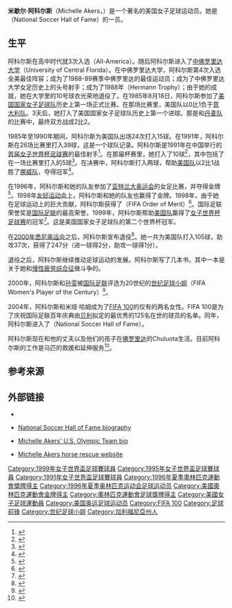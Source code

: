 {{Football player infobox |
  playername = 米歇尔·阿科尔斯<br> Michelle Akers |
  image = |
  fullname = 米歇尔·阿科尔斯 |
  nickname =  |
  dateofbirth = {{birth date and age|1966|02|01}} |
  cityofbirth = [[加利福尼亚州|加利福尼亚州]] [[圣克拉拉|圣克拉拉]] |
  countryofbirth = {{USA}} |
  height =  |
  years =  |
  clubs =  |
  currentclub  = 退役 |
  clubnumber  = 10 |
  position = [[前锋_(足球)|前锋]] |
  youthyears = |
  youthclubs = |
  caps(goals) =  |
  nationalyears = 1985-2000 |
  nationalteam = {{flagicon|USA}}[[美国国家女子足球队|美国]] |
  nationalcaps(goals) = 153 (105) |
  pcupdate =  |
  ntupdate = |
}}
{{MedalTableTop|width=280px}}
{{MedalCountry|{{USA}}}}
{{MedalSport|女子[[足球|足球]]}}
{{MedalCompetition|[[奥运会|奥运会]]}}
{{MedalGold| [[1996年夏季奥林匹克运动会|1996年亚特兰大]] | [[1996年夏季奥林匹克运动会女子足球比赛|队际]]}}                       
{{MedalBottom}}
'''米歇尔·阿科尔斯'''（Michelle Akers，{{bd|1966年|2月1日|catIdx=M}}）是一个著名的美国女子足球运动员。她是{{tsl|en|National Soccer Hall of Fame|美国国家足球名人堂}}（National Soccer Hall of Fame）的一员。

==生平==
阿科尔斯在高中时代就3次入选{{tsl|en|All-America||全美最佳阵容}}（All-America）。随后阿科尔斯进入了[[中佛罗里达大学|中佛罗里达大学]]（University of Central Florida）。在中佛罗里达大学，阿科尔斯第4次入选全美最佳阵容；成为了1988-89赛季中佛罗里达的最佳运动员；成为了中佛罗里达大学女足历史上的头号射手；成为了1988年{{tsl|en|Hermann Trophy||全美最佳大学生球员}}（Hermann Trophy）；由于她的成就，她在大学里的10号球衣光荣地退役了。在1985年8月18日，阿科尔斯参加了[[美国国家女子足球队|美国国家女子足球队]]历史上第一场正式比赛。在那场比赛里，美国队以0比1负于[[意大利国家女子足球队|意大利队]]。3天后，她打入了美国国家女子足球队历史上第一个进球。那是和[[丹麦国家女子足球队|丹麦队]]的比赛中，最终双方战成2比2。

1985年至1990年期间，阿科尔斯为美国队出场24次打入15球。在1991年，阿科尔斯在26场比赛里打入39球，这是一个球队记录。阿科尔斯是1991年在中国举行的[[1991年女子世界杯足球赛|首届女子世界杯足球赛]]的最佳射手<ref name=china1991>{{cite web
 |language     = en
 |url          = http://www.fifa.com/tournaments/archive/tournament=103/edition=3373/index.html
 |title        = FIFA Women's World Cup China PR 1991
 |publisher    = [[FIFA|FIFA]]
 |accessdate   = 2009年4月13日
 |archive-date = 2013年12月16日
 |archive-url  = https://web.archive.org/web/20131216231838/http://www.fifa.com/tournaments/archive/tournament%3D103/edition%3D3373/index.html
 |dead-url     = no
}}</ref>。在那届杯赛里，她打入了10球<ref name=china1991stat>{{cite web
| language   = en
| url        = http://www.fifa.com/tournaments/archive/tournament=103/edition=3373/statistics/index.html
| title      = FIFA Women's World Cup China PR 1991 statistics
| publisher  = [[FIFA|FIFA]] 
| accessdate = 2009年4月13日
}}</ref>，其中包括了在一场比赛里打入的5球<ref>{{cite web
 |language     = en
 |url          = http://www.fifa.com/tournaments/archive/tournament=103/edition=3373/matches/match=21974/report.html
 |title        = FIFA Women's World Cup China PR 1991 Match Report : USA - Chinese Taipei
 |publisher    = [[FIFA|FIFA]]
 |accessdate   = 2009年4月13日
 |archive-date = 2014年1月4日
 |archive-url  = https://web.archive.org/web/20140104204339/http://www.fifa.com/tournaments/archive/tournament=103/edition=3373/matches/match=21974/report.html
 |dead-url     = no
}}</ref>。在决赛中，阿科尔斯打入两球，帮助[[美国国家女子足球队|美国队]]以2比1战胜了[[挪威国家女子足球队|挪威队]]，夺得冠军<ref>{{cite web
| language   = en
| url        = http://www.fifa.com/tournaments/archive/tournament=103/edition=3373/matches/match=9991/report.html
| title      = FIFA Women's World Cup China PR 1991 Match Report : Norway - USA
| publisher  = [[FIFA|FIFA]]
| accessdate = 2009年4月13日
}}</ref>。

在1996年，阿科尔斯和她的队友参加了[[1996年夏季奥林匹克运动会|亚特兰大奥运会]]的女足比赛，并夺得金牌<ref name=atlanta1996>{{cite web
 |language     = en
 |url          = http://www.fifa.com/tournaments/archive/tournament=509/edition=4715/index.html
 |title        = Olympic Football Tournaments Atlanta 1996 - Women
 |publisher    = [[FIFA|FIFA]]
 |accessdate   = 2009年4月13日
 |archive-date = 2013年5月18日
 |archive-url  = https://web.archive.org/web/20130518072943/http://www.fifa.com/tournaments/archive/tournament%3D509/edition%3D4715/index.html
 |dead-url     = no
}}</ref>。1998年[[友好运动会|友好运动会]]上，阿科尔斯和她的队友也赢得了金牌。1998年，由于她在足球运动上的巨大贡献，阿科尔斯获得了{{tsl|en|FIFA Order of Merit||国际足联荣誉奖}}（FIFA Order of Merit）<ref>{{cite web
| language   = en
| url        = http://www.fifa.com/newscentre/news/newsid=70402.html
| title      = Gerd Müller and Nelson Mandela among FIFA Order of Merit recipients
| publisher  = [[FIFA|FIFA]] 
| date       = 1998-05-25
| accessdate = 2009年4月13日
}}</ref>。国际足联荣誉奖是[[国际足联|国际足联]]的最高荣誉。1999年，阿科尔斯帮助[[美国国家女子足球队|美国队]]赢得了[[1999年女子世界杯足球赛|女子世界杯足球赛]]的冠军<ref name=usa1999>{{cite web
 |language     = en
 |url          = http://www.fifa.com/tournaments/archive/tournament=103/edition=4644/index.html
 |title        = FIFA Women's World Cup USA 1999
 |publisher    = [[FIFA|FIFA]]
 |accessdate   = 2009年4月13日
 |archive-date = 2013年12月16日
 |archive-url  = https://web.archive.org/web/20131216232609/http://www.fifa.com/tournaments/archive/tournament%3D103/edition%3D4644/index.html
 |dead-url     = no
}}</ref>。这是美国国家女子足球队的第二个世界杯冠军。

在[[2000年夏季奥林匹克运动会|2000年悉尼奥运会]]之后，阿科尔斯宣布退役<ref>{{cite web
| language   = en
| url        = http://www.fifa.com/aboutfifa/developing/women/news/newsid=74085.html
| title      = Michelle Akers retirement a blow to women’s football
| publisher  = [[FIFA|FIFA]] 
| date       = 2000-08-25
| accessdate = 2009年4月13日
}}</ref>。她一共为美国队打入105球，助攻37次，获得了247分（进一球得2分，助攻一球得1分）。

退役之后，阿科尔斯继续推动足球运动的发展。阿科尔斯写了几本书，其中一本是关于她和[[慢性疲劳综合征|慢性疲劳综合征]]做斗争的。

2000年，阿科尔斯和[[孙雯|孙雯]]被[[国际足联|国际足联]]评选为20世纪的[[世纪足球小姐|世纪足球小姐]]（FIFA Women's Player of the Century）<ref>{{cite web
 |language     = en
 |url          = http://www.fifa.com/aboutfifa/developing/women/news/newsid=76192.html
 |title        = Sun Wen and Michelle Akers on top
 |publisher    = [[FIFA|FIFA]]
 |date         = 2000年12月1日
 |accessdate   = 2009年4月13日
 |archive-date = 2007年10月11日
 |archive-url  = https://web.archive.org/web/20071011141633/http://fifa.com/aboutfifa/developing/women/news/newsid%3D76192.html
 |dead-url     = no
}}</ref>。

2004年，阿科尔斯和米娅·哈姆成为了[[FIFA_100|FIFA 100]]的仅有的两名女性。FIFA 100是为了庆祝国际足联百年庆典由[[贝利|贝利]]拟定的最优秀的125名在世的球员的名单。同年，阿科尔斯进入了{{tsl|en|National Soccer Hall of Fame|美国国家足球名人堂}}（National Soccer Hall of Fame）。

阿科尔斯现在和他的丈夫以及他们的孩子在[[佛罗里达|佛罗里达]]的Chuluota生活。目前阿科尔斯的工作是马匹的救援和延伸服务<ref>{{cite web
 |language    = en
 |url         = http://www.michelleakershorserescue.com/
 |title       = SuMichelle Akers Horse Rescue & Outreach, Inc.
 |publisher   = michelleakershorserescue.com
 |accessdate  = 2009年4月13日
 |deadurl     = yes
 |archiveurl  = https://web.archive.org/web/20080413010207/http://www.michelleakershorserescue.com/
 |archivedate = 2008年4月13日
}}</ref>。

== 参考来源 ==
{{reflist}}

==外部链接==
*{{en}}{{FIFA player|174152|FIFA Player Statistics: Michelle AKERS}}
*{{en}}[https://web.archive.org/web/20090108154636/http://national.soccerhall.org/famers/Michelle_Akers.htm National Soccer Hall of Fame biography]
*{{en}}[http://www.usolympicteam.com/26_37757.htm Michelle Akers' U.S. Olympic Team bio] {{Wayback|url=http://www.usolympicteam.com/26_37757.htm |date=20061106193119 }}
*{{en}}[https://web.archive.org/web/20080413010207/http://www.michelleakershorserescue.com/ Michelle Akers horse rescue website]
{{FIFA 100}}
{{Authority control}}

{{DEFAULTSORT:Akers, Michelle}}
[[Category:1999年女子世界盃足球賽球員|Category:1999年女子世界盃足球賽球員]]
[[Category:1995年女子世界盃足球賽球員|Category:1995年女子世界盃足球賽球員]]
[[Category:1991年女子世界盃足球賽球員|Category:1991年女子世界盃足球賽球員]]
[[Category:1996年夏季奧林匹克運動會獎牌得主|Category:1996年夏季奧林匹克運動會獎牌得主]]
[[Category:1996年夏季奥林匹克运动会足球运动员|Category:1996年夏季奥林匹克运动会足球运动员]]
[[Category:美國奧林匹克運動會金牌得主|Category:美國奧林匹克運動會金牌得主]]
[[Category:奧林匹克運動會足球獎牌得主|Category:奧林匹克運動會足球獎牌得主]]
[[Category:美國女子足球運動員|Category:美國女子足球運動員]]
[[Category:美国奥运足球运动员|Category:美国奥运足球运动员]]
[[Category:FIFA_100|Category:FIFA 100]]
[[Category:足球前锋|Category:足球前锋]]
[[Category:世纪足球小姐|Category:世纪足球小姐]]
[[Category:加利福尼亞州人|Category:加利福尼亞州人]]